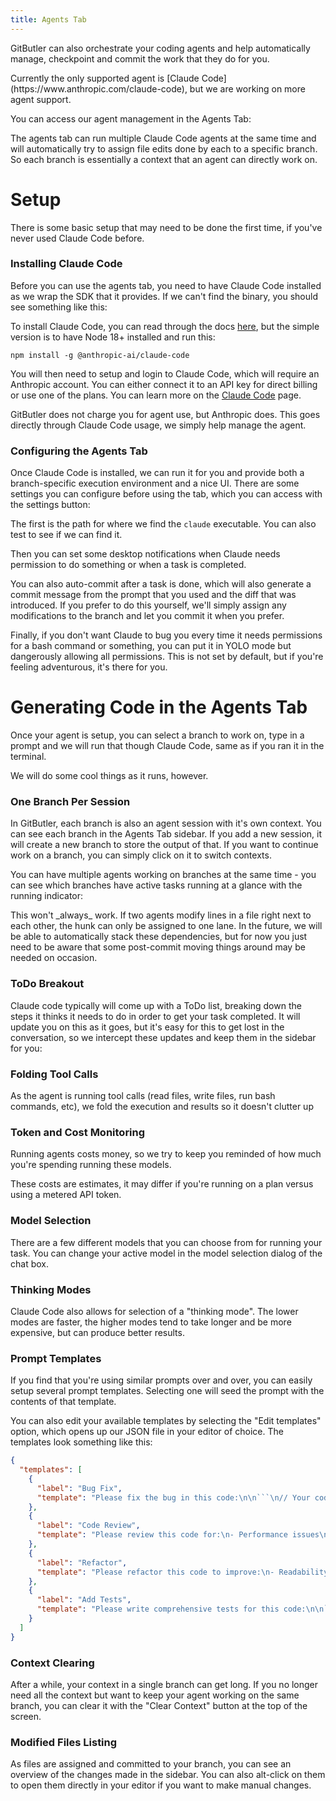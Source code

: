 ```yaml
---
title: Agents Tab
---
```



GitButler can also orchestrate your coding agents and help automatically manage, checkpoint and commit the work that they do for you.

<Callout type="info">
  Currently the only supported agent is [Claude Code](https://www.anthropic.com/claude-code), but we
  are working on more agent support.
</Callout>

You can access our agent management in the Agents Tab:

<ImageSection
  className="mx-auto"
  src="https://gitbutler-docs-images-public.s3.us-east-1.amazonaws.com/CleanShot%202025-09-04%20at%2015.37.39%402x.png"
  width="800"
  height="600"
  subtitle="GitButler Agents Tab"
/>

The agents tab can run multiple Claude Code agents at the same time and will automatically try to assign file edits done by each to a specific branch. So each branch is essentially a context that an agent can directly work on.

# Setup

There is some basic setup that may need to be done the first time, if you've never used Claude Code before.

### Installing Claude Code

Before you can use the agents tab, you need to have Claude Code installed as we wrap the SDK that it provides. If we can't find the binary, you should see something like this:

<ImageSection
  className="mx-auto"
  src="https://gitbutler-docs-images-public.s3.us-east-1.amazonaws.com/CleanShot%202025-09-05%20at%2014.37.45%402x.png"
  width="800"
  height="600"
  subtitle="Wherefor art thou, Claudius?"
/>

To install Claude Code, you can read through the docs [here](https://docs.anthropic.com/en/docs/claude-code/quickstart), but the simple version is to have Node 18+ installed and run this:

```
npm install -g @anthropic-ai/claude-code
```

You will then need to setup and login to Claude Code, which will require an Anthropic account. You can either connect it to an API key for direct billing or use one of the plans. You can learn more on the [Claude Code](https://www.anthropic.com/claude-code) page.

<Callout type="info">
  GitButler does not charge you for agent use, but Anthropic does. This goes directly through Claude
  Code usage, we simply help manage the agent.
</Callout>

### Configuring the Agents Tab

Once Claude Code is installed, we can run it for you and provide both a branch-specific execution environment and a nice UI. There are some settings you can configure before using the tab, which you can access with the settings button:

<ImageSection
  className="mx-auto"
  src="https://gitbutler-docs-images-public.s3.us-east-1.amazonaws.com/CleanShot%202025-09-04%20at%2015.49.17%402x.png"
  width="800"
  height="600"
  subtitle="Agent settings modal"
/>

The first is the path for where we find the `claude` executable. You can also test to see if we can find it.

Then you can set some desktop notifications when Claude needs permission to do something or when a task is completed.

You can also auto-commit after a task is done, which will also generate a commit message from the prompt that you used and the diff that was introduced. If you prefer to do this yourself, we'll simply assign any modifications to the branch and let you commit it when you prefer.

Finally, if you don't want Claude to bug you every time it needs permissions for a bash command or something, you can put it in YOLO mode but dangerously allowing all permissions. This is not set by default, but if you're feeling adventurous, it's there for you.

# Generating Code in the Agents Tab

Once your agent is setup, you can select a branch to work on, type in a prompt and we will run that though Claude Code, same as if you ran it in the terminal.

We will do some cool things as it runs, however.

### One Branch Per Session

In GitButler, each branch is also an agent session with it's own context. You can see each branch in the Agents Tab sidebar. If you add a new session, it will create a new branch to store the output of that. If you want to continue work on a branch, you can simply click on it to switch contexts.

You can have multiple agents working on branches at the same time - you can see which branches have active tasks running at a glance with the running indicator:

<ImageSection
  className="mx-auto"
  src="https://gitbutler-docs-images-public.s3.us-east-1.amazonaws.com/CleanShot%202025-09-05%20at%2011.34.07%402x.png"
  width="800"
  height="600"
  subtitle="Multiple branches, one has a running agent"
/>

<Callout type="warn">
  This won't _always_ work. If two agents modify lines in a file right next to each other, the hunk
  can only be assigned to one lane. In the future, we will be able to automatically stack these
  dependencies, but for now you just need to be aware that some post-commit moving things around may
  be needed on occasion.
</Callout>

### ToDo Breakout

Claude code typically will come up with a ToDo list, breaking down the steps it thinks it needs to do in order to get your task completed. It will update you on this as it goes, but it's easy for this to get lost in the conversation, so we intercept these updates and keep them in the sidebar for you:

<ImageSection
  className="mx-auto"
  src="https://gitbutler-docs-images-public.s3.us-east-1.amazonaws.com/CleanShot%202025-09-05%20at%2011.42.06%402x.png"
  width="800"
  height="600"
  subtitle="Simple TODOs example, with one item done, one running and three to go"
/>

### Folding Tool Calls

As the agent is running tool calls (read files, write files, run bash commands, etc), we fold the execution and results so it doesn't clutter up

<ImageSection
  className="mx-auto"
  src="https://gitbutler-docs-images-public.s3.us-east-1.amazonaws.com/CleanShot%202025-09-05%20at%2011.46.58.gif"
  width="800"
  height="600"
  subtitle="Folding and unfolding the agent tool calls"
/>

### Token and Cost Monitoring

Running agents costs money, so we try to keep you reminded of how much you're spending running these models.

<ImageSection
  className="mx-auto"
  src="https://gitbutler-docs-images-public.s3.us-east-1.amazonaws.com/CleanShot%202025-09-05%20at%2011.52.08%402x.png"
  width="800"
  height="600"
  subtitle="Usage overview for the branch - tokens and estimated cost"
/>

These costs are estimates, it may differ if you're running on a plan versus using a metered API token.

### Model Selection

There are a few different models that you can choose from for running your task. You can change your active model in the model selection dialog of the chat box.

<ImageSection
  className="mx-auto"
  src="https://gitbutler-docs-images-public.s3.us-east-1.amazonaws.com/CleanShot%202025-09-05%20at%2011.53.22%402x.png"
  width="800"
  height="600"
  subtitle="You can choose from any of the active Anthropic models"
/>

### Thinking Modes

Claude Code also allows for selection of a "thinking mode". The lower modes are faster, the higher modes tend to take longer and be more expensive, but can produce better results.

<ImageSection
  className="mx-auto"
  src="https://gitbutler-docs-images-public.s3.us-east-1.amazonaws.com/CleanShot%202025-09-05%20at%2011.53.51%402x.png"
  width="800"
  height="600"
  subtitle="CleanShot 2025-09-05 at 11.53.51@2x.png"
/>

### Prompt Templates

If you find that you're using similar prompts over and over, you can easily setup several prompt templates. Selecting one will seed the prompt with the contents of that template.

<ImageSection
  className="mx-auto"
  src="https://gitbutler-docs-images-public.s3.us-east-1.amazonaws.com/CleanShot%202025-09-05%20at%2011.56.50.gif"
  width="800"
  height="600"
  subtitle="Prompt templates"
/>

You can also edit your available templates by selecting the "Edit templates" option, which opens up our JSON file in your editor of choice. The templates look something like this:

````json
{
  "templates": [
    {
      "label": "Bug Fix",
      "template": "Please fix the bug in this code:\n\n```\n// Your code here\n```\n\nExpected behavior:\nActual behavior:\nSteps to reproduce:"
    },
    {
      "label": "Code Review",
      "template": "Please review this code for:\n- Performance issues\n- Security vulnerabilities\n- Best practices\n- Code style\n\n```\n// Your code here\n```"
    },
    {
      "label": "Refactor",
      "template": "Please refactor this code to improve:\n- Readability\n- Performance\n- Maintainability\n\n```\n// Your code here\n```\n\nRequirements:"
    },
    {
      "label": "Add Tests",
      "template": "Please write comprehensive tests for this code:\n\n```\n// Your code here\n```\n\nTest cases should cover:\n- Happy path\n- Edge cases\n- Error conditions"
    }
  ]
}
````

### Context Clearing

After a while, your context in a single branch can get long. If you no longer need all the context but want to keep your agent working on the same branch, you can clear it with the "Clear Context" button at the top of the screen.

### Modified Files Listing

As files are assigned and committed to your branch, you can see an overview of the changes made in the sidebar. You can also alt-click on them to open them directly in your editor if you want to make manual changes.

<ImageSection
  className="mx-auto"
  src="https://gitbutler-docs-images-public.s3.us-east-1.amazonaws.com/CleanShot%202025-09-05%20at%2012.01.39%402x.png"
  width="800"
  height="600"
  subtitle="A list of your modified files for this session in the sidebar"
/>
